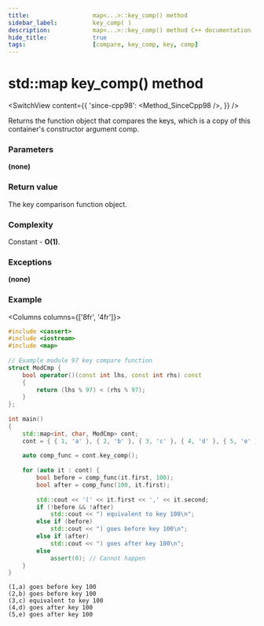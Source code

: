 ```yaml
---
title:					map<...>::key_comp() method
sidebar_label:			key_comp( )
description:			map<...>::key_comp() method C++ documentation
hide_title:				true
tags:					[compare, key_comp, key, comp]
---
```



<!----------------- Codes ---------------------->

<!-- key_comp() -->

# std::map key_comp() method

<SwitchView content={{
    'since-cpp98': <Method_SinceCpp98 />,
    }} />

Returns the function object that compares the keys, which is a copy of this container's constructor argument comp.

### Parameters

**(none)**

### Return value

The key comparison function object.

### Complexity

Constant - **O(1)**.

### Exceptions

**(none)**

### Example

<Columns columns={['8fr', '4fr']}>
<div>

```cpp title='Main.cpp' showLineNumbers
#include <cassert>
#include <iostream>
#include <map>
 
// Example module 97 key compare function
struct ModCmp {
    bool operator()(const int lhs, const int rhs) const
    {
        return (lhs % 97) < (rhs % 97);
    }
};
 
int main()
{
    std::map<int, char, ModCmp> cont;
    cont = { { 1, 'a' }, { 2, 'b' }, { 3, 'c' }, { 4, 'd' }, { 5, 'e' } };
 
    auto comp_func = cont.key_comp();
 
    for (auto it : cont) {
        bool before = comp_func(it.first, 100);
        bool after = comp_func(100, it.first);
 
        std::cout << '(' << it.first << ',' << it.second;
        if (!before && !after)
            std::cout << ") equivalent to key 100\n";
        else if (before)
            std::cout << ") goes before key 100\n";
        else if (after)
            std::cout << ") goes after key 100\n";
        else
            assert(0); // Cannot happen
    }
}
```

</div>
<div>

```plaintext title="Output"
(1,a) goes before key 100
(2,b) goes before key 100
(3,c) equivalent to key 100
(4,d) goes after key 100
(5,e) goes after key 100
```

</div>
</Columns>
